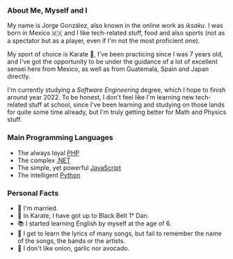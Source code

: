 
### About Me, Myself and I

My name is Jorge González, also known in the online work as _iksaku_. I was born
in Mexico 🇲🇽 and I like tech-related stuff, food and also sports (not as a
spectator but as a player, even if I'm not the most proficient one).

My sport of choice is Karate 🥋, I've been practicing since I was 7 years old,
and I've got the opportunity to be under the guidance of a lot of excellent
sensei here from Mexico, as well as from Guatemala, Spain and Japan directly.

I'm currently studying a _Software Engineering_ degree, which I hope to finish
around year 2022. To be honest, I don't feel like I'm learning new tech-related
stuff at school, since I've been learning and studying on those lands for quite
some time already, but I'm truly getting better for Math and Physics stuff.

### Main Programming Languages

- The always loyal [PHP](https://www.php.net/)
- The complex [.NET](https://dotnet.microsoft.com/)
- The simple, yet powerful
  [JavaScript](https://developer.mozilla.org/en-US/docs/Web/JavaScript)
- The intelligent [Python](https://www.python.org/)

### Personal Facts

- 💍 I'm married.
- 🥋 In Karate, I have got up to Black Belt 1° Dan.
- 📚 I started learning English by myself at the age of 6.
- 🎤 I get to learn the lyrics of many songs, but fail to remember the name of
  the songs, the bands or the artists.
- 🤢 I don't like onion, garlic nor avocado.
